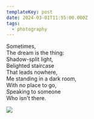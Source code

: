 ```yaml
---
templateKey: post
date: 2024-03-01T11:55:00.000Z
tags:
  - photography
---
```

Sometimes,<br/>
The dream is the thing:<br/>
Shadow-split light,<br/>
Belighted staircase<br/>
That leads nowhere,<br/>
Me standing in a dark room,<br/>
With no place to go,<br/>
Speaking to someone<br/>
Who isn't there.

![](../../assets/photos/20240301-IMG_8945.jpg)